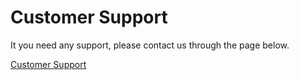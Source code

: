 # Customer Support

It you need any support, please contact us through the page below.

[Customer Support](https://innodep.co.kr/renew/eng/)